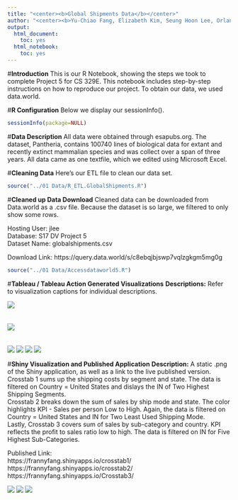 ```yaml
---
title: "<center><b>Global Shipments Data</b></center>"
author: "<center><b>Yu-Chiao Fang, Elizabeth Kim, Seung Hoon Lee, Orlando Reategui</b></center>"
output:
  html_document:
    toc: yes
  html_notebook:
    toc: yes
---
```


#**Introduction**
This is our R Notebook, showing the steps we took to complete Project 5 for CS 329E. This notebook includes step-by-step instructions on how to reproduce our project. To obtain our data, we used data.world. 

#**R Configuration**
Below we display our sessionInfo().

```r
sessionInfo(package=NULL)
```

#**Data Description**
All data were obtained through esapubs.org. The dataset, Pantheria, contains 100740 lines of biological data for extant and recently extinct mammalian species and was collect over a span of three years. All data came as one textfile, which we edited using Microsoft Excel.

#**Cleaning Data**
Here's our ETL file to clean our data set.

```r
source("../01 Data/R_ETL.GlobalShipments.R")
```

#**Cleaned up Data Download**
Cleaned data can be downloaded from Data.world as a .csv file. Because the dataset is so large, we filtered to only show some rows.

Hosting User: jlee</br>
Database: S17 DV Project 5</br>
Dataset Name: globalshipments.csv

Download Link: https://query.data.world/s/c8ebqjbjswp7vqlzgkgm5mg0g

```r
source("../01 Data/Accessdataworld5.R")
```

#**Tableau / Tableau Action Generated Visualizations**
**Descriptions:** Refer to visualization captions for individual descriptions.

![](../03 Visualizations/Crosstab 1 .png)<br><br><br>
![](../03 Visualizations/Crosstab 1 Map.png)<br><br><br>
![](../03 Visualizations/Crosstab 2 .png)</center>
![](../03 Visualizations/Crosstab 2 Map.png)</center>
![](../03 Visualizations/Crosstab 3 .png)</center>
![](../03 Visualizations/Crosstab 3 Map.png)</center>

#**Shiny Visualization and Published Application**
**Description:** A static .png of the Shiny application, as well as a link to the live published version. Crosstab 1 sums up the shipping costs by segment and state. The data is filtered on Country = United States and dislays the IN of Two Highest Shipping Segments.</br> Crosstab 2 breaks down the sum of sales by ship mode and state. The color highlights KPI - Sales per person Low to High. Again, the data is filtered on Country = United States and IN for Two Least Used Shipping Mode. </br>Lastly, Crosstab 3 covers sum of sales by sub-category and country. KPI reflects the profit to sales ratio low to high. The data is filtered on IN for Five Highest Sub-Categories.</br>

Published Link:</br>
https://frannyfang.shinyapps.io/crosstab1/</br>
https://frannyfang.shinyapps.io/crosstab2/</br> https://frannyfang.shinyapps.io/Crosstab3/</br>

![](../03 Visualizations/Shiny1.PNG)</center>
![](../03 Visualizations/Shiny2.PNG)</center>
![](../03 Visualizations/Shiny3.PNG)</center>

